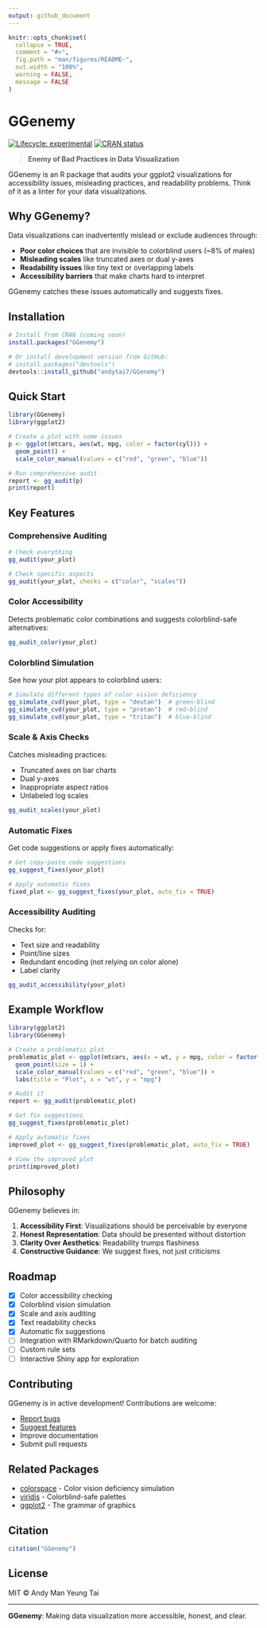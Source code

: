 ```yaml
---
output: github_document
---
```


```r
knitr::opts_chunk$set(
  collapse = TRUE,
  comment = "#>",
  fig.path = "man/figures/README-",
  out.width = "100%",
  warning = FALSE,
  message = FALSE
)
```

# GGenemy

<!-- badges: start -->
[![Lifecycle: experimental](https://img.shields.io/badge/lifecycle-experimental-orange.svg)](https://lifecycle.r-lib.org/articles/stages.html#experimental)
[![CRAN status](https://www.r-pkg.org/badges/version/GGenemy)](https://CRAN.R-project.org/package=GGenemy)
<!-- badges: end -->

> **Enemy of Bad Practices in Data Visualization**

GGenemy is an R package that audits your ggplot2 visualizations for accessibility issues, misleading practices, and readability problems. Think of it as a linter for your data visualizations.

## Why GGenemy?

Data visualizations can inadvertently mislead or exclude audiences through:

- **Poor color choices** that are invisible to colorblind users (~8% of males)
- **Misleading scales** like truncated axes or dual y-axes
- **Readability issues** like tiny text or overlapping labels
- **Accessibility barriers** that make charts hard to interpret

GGenemy catches these issues automatically and suggests fixes.

## Installation

```r
# Install from CRAN (coming soon)
install.packages("GGenemy")

# Or install development version from GitHub:
# install.packages("devtools")
devtools::install_github("andytai7/GGenemy")
```

## Quick Start

```r
library(GGenemy)
library(ggplot2)

# Create a plot with some issues
p <- ggplot(mtcars, aes(wt, mpg, color = factor(cyl))) +
  geom_point() +
  scale_color_manual(values = c("red", "green", "blue"))

# Run comprehensive audit
report <- gg_audit(p)
print(report)
```

## Key Features

### Comprehensive Auditing

```r
# Check everything
gg_audit(your_plot)

# Check specific aspects
gg_audit(your_plot, checks = c("color", "scales"))
```

### Color Accessibility

Detects problematic color combinations and suggests colorblind-safe alternatives:

```r
gg_audit_color(your_plot)
```

### Colorblind Simulation

See how your plot appears to colorblind users:

```r
# Simulate different types of color vision deficiency
gg_simulate_cvd(your_plot, type = "deutan")  # green-blind
gg_simulate_cvd(your_plot, type = "protan")  # red-blind
gg_simulate_cvd(your_plot, type = "tritan")  # blue-blind
```

### Scale & Axis Checks

Catches misleading practices:

- Truncated axes on bar charts
- Dual y-axes
- Inappropriate aspect ratios
- Unlabeled log scales

```r
gg_audit_scales(your_plot)
```

### Automatic Fixes

Get code suggestions or apply fixes automatically:

```r
# Get copy-paste code suggestions
gg_suggest_fixes(your_plot)

# Apply automatic fixes
fixed_plot <- gg_suggest_fixes(your_plot, auto_fix = TRUE)
```

### Accessibility Auditing

Checks for:

- Text size and readability
- Point/line sizes
- Redundant encoding (not relying on color alone)
- Label clarity

```r
gg_audit_accessibility(your_plot)
```

## Example Workflow

```r
library(ggplot2)
library(GGenemy)

# Create a problematic plot
problematic_plot <- ggplot(mtcars, aes(x = wt, y = mpg, color = factor(cyl))) +
  geom_point(size = 1) +
  scale_color_manual(values = c("red", "green", "blue")) +
  labs(title = "Plot", x = "wt", y = "mpg")

# Audit it
report <- gg_audit(problematic_plot)

# Get fix suggestions
gg_suggest_fixes(problematic_plot)

# Apply automatic fixes
improved_plot <- gg_suggest_fixes(problematic_plot, auto_fix = TRUE)

# View the improved plot
print(improved_plot)
```

## Philosophy

GGenemy believes in:

1. **Accessibility First**: Visualizations should be perceivable by everyone
2. **Honest Representation**: Data should be presented without distortion
3. **Clarity Over Aesthetics**: Readability trumps flashiness
4. **Constructive Guidance**: We suggest fixes, not just criticisms

## Roadmap

- [x] Color accessibility checking
- [x] Colorblind vision simulation
- [x] Scale and axis auditing
- [x] Text readability checks
- [x] Automatic fix suggestions
- [ ] Integration with RMarkdown/Quarto for batch auditing
- [ ] Custom rule sets
- [ ] Interactive Shiny app for exploration

## Contributing

GGenemy is in active development! Contributions are welcome:

- [Report bugs](https://github.com/andytai7/GGenemy/issues)
- [Suggest features](https://github.com/andytai7/GGenemy/issues)
- Improve documentation
- Submit pull requests

## Related Packages

- [colorspace](https://colorspace.r-forge.r-project.org/) - Color vision deficiency simulation
- [viridis](https://sjmgarnier.github.io/viridis/) - Colorblind-safe palettes
- [ggplot2](https://ggplot2.tidyverse.org/) - The grammar of graphics

## Citation

```r
citation("GGenemy")
```

## License

MIT © Andy Man Yeung Tai

---

**GGenemy**: Making data visualization more accessible, honest, and clear.
